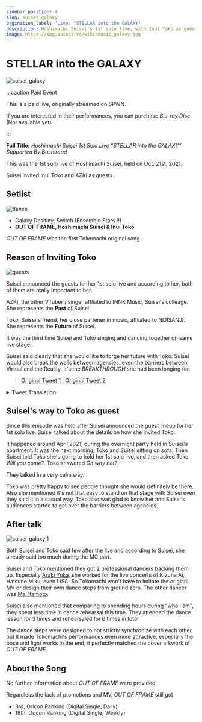 ```yaml
---
sidebar_position: 4
slug: suisei_galaxy
pagination_label: 'Live: "STELLAR into the GALAXY"'
description: Hoshimachi Suisei's 1st solo live, with Inui Toko as guest. Tokomachi also announced their first original song.
image: https://img.suisei.cc/wiki/music_galaxy.jpg
---
```



# STELLAR into the GALAXY

![suisei_galaxy](./assets/suisei_galaxy.jpg)

:::caution Paid Event

This is a paid live, originally streamed on SPWN.

If you are interested in their performances, you can purchase _Blu-ray Disc_ (Not available yet).

:::

**Full Title:** _Hoshimachi Suisei 1st Solo Live “STELLAR into the GALAXY” Supported By Bushiroad_

This was the 1st solo live of Hoshimachi Suisei, held on Oct. 21st, 2021.

Suisei invited Inui Toko and AZKi as guests.

## Setlist

![dance](./assets/20211021_04.jpg)

- Galaxy Desitiny, Switch (Ensemble Stars !!)
- **OUT OF FRAME, Hoshimachi Suisei & Inui Toko**

_OUT OF FRAME_ was the first Tokomachi original song.

## Reason of Inviting Toko

![guests](./assets/20211021_03.jpg)

> <YTTime Id="d95pYGLpgXE" Time="45:05" Desc="Guest announcement" />

Suisei announced the guests for her 1st solo live and according to her, both of them are really important to her.

AZKi, the other VTuber / singer affliated to INNK Music, Suisei's colleage. She represents the **Past** of Suisei.

Toko, Suisei's friend, her close partener in music, affliated to NIJISANJI. She represents the **Future** of Suisei.

It was the third time Suisei and Toko singing and dancing together on same live stage.

Suisei said clearly that she would like to forge her future with Toko. Suisei would also break the walls between agencies, even the barriers between Virtual and the Reality. It's the _BREAKTHROUGH_ she had been longing for.

> [<SNSIcon Name="twitter" /> Original Tweet 1](https://twitter.com/inui_toko/status/1436300024401436673) , [<SNSIcon Name="twitter" /> Original Tweet 2](https://twitter.com/suisei_hosimati/status/1436303328741265410)

<details> <summary>Tweet Translation</summary>

<img src={require('./assets/20211021_06.jpg').default} style={{ width: '35rem' }} />
<br />
<img src={require('./assets/20211021_05.jpg').default} style={{ width: '35rem' }} />
<br />

</details>

## Suisei's way to Toko as guest

> <YTLink Id="21ELJRyo-xI&t=2157s" />

Since this episode was held after Suisei announced the guest lineup for her 1st solo live. Suisei talked about the details on how she invited Toko.

It happened around April 2021, during the overnight party held in Suisei's apartment. It was the next morning, Toko and Suisei sitting on sofa. Then Suisei told Toko she's going to hold her 1st solo live, and then asked Toko _Will you come?_. Toko answered _Oh why not?_.

They talked in a very calm way.

Toko was pretty happy to see people thought she would definitely be there. Also she mentioned it's not that easy to stand on that stage with Suisei even they said it in a casual way. Toko also was glad to know her and Suisei's audiences started to get over the barriers between agencies.

## After talk

![suisei_galaxy_1](./assets/20211021_01.jpg)

> <YTTime Id="9G6I4EQT3G8" Time="17:21" Desc="Suisei's after talk about guests" />

> <YTTime Id="Ql5YkeQ6iDg" Time="04:31" Desc="Tokomachi talking on radio" />

Both Suisei and Toko said few after the live and according to Suisei, she already said too much during the MC part.

Suisei and Toko mentioned they got 2 professional dancers backing them up. Especially [<SNSIcon Name="twitter" /> Araki Yuka](https://twitter.com/araki__yuka), she worked for the live concerts of Kizuna Ai, Hatsune Miku, even LiSA. So Tokomachi won't have to imitate the origianl MV or design their own dance steps from ground zero. The other dancer was [<SNSIcon Name="twitter" /> Mai Itamoto](https://twitter.com/mai_dance_mai).

Suisei also mentioned that comparing to spending hours during "who i am", they spent less time in dance rehearsal this time. They attended the dance lesson for 3 times and rehearsaled for 6 times in total.

The dance steps were designed to not strictly synchronize with each other, but it made Tokomachi's performances even more attractive, especially the pose and light works in the end, it perfectly matched the cover arkwork of _OUT OF FRAME_.

## About the Song

No further information about _OUT OF FRAME_ were provided.

Regardless the lack of promotions and MV, _OUT OF FRAME_ still got

- 3rd, Oricon Ranking (Digital Single, Daily)
- 18th, Oricon Ranking (Digital Single, Weekly)
